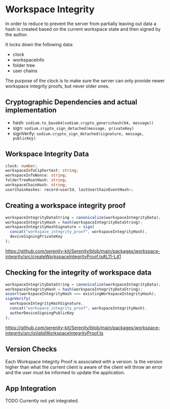# Workspace Integrity

In order to reduce to prevent the server from partially leaving out data a hash is created based on the current workspace state and then signed by the author.

It locks down the following data:

- clock
- workspaceInfo
- folder tree
- user chains

The purpose of the clock is to make sure the server can only provide newer workspace integrity proofs, but never older ones.

## Cryptographic Dependencies and actual implementation

- hash: `sodium.to_base64(sodium.crypto_generichash(64, message))`
- sign: `sodium.crypto_sign_detached(message, privateKey)`
- signVerify: `sodium.crypto_sign_detached(signature, message, publicKey)`

## Workspace Integrity Data

```ts
clock: number;
workspaceInfoCiphertext: string;
workspaceInfoNonce: string;
folderTreeRootHash: string;
workspaceChainHash: string;
userChainHashes: record<userId, lastUserChainEventHash>;
```

## Creating a workspace integrity proof

```ts
workspaceIntegrityDataString = canonicalize(workspaceIntegrityData);
workspaceIntegrityHash = hash(workspaceIntegrityDataString);
workspaceIntegrityHashSignature = sign(
  concat("workspace_integrity_proof", workspaceIntegrityHash),
  deviceSigningPrivateKey
);
```

https://github.com/serenity-kit/Serenity/blob/main/packages/workspace-integrity/src/createWorkspaceIntegrityProof.ts#L11-L41

## Checking for the integrity of workspace data

```ts
workspaceIntegrityDataString = canonicalize(workspaceIntegrityData);
workspaceIntegrityHash = hash(workspaceIntegrityDataString);
assert(workspaceIntegrityHash === existingWorkspaceIntegrityHash);
signVerify(
  workspaceIntegrityHashSignature,
  concat("workspace_integrity_proof", workspaceIntegrityHash),
  authorDeviceSigningPublicKey
);
```

https://github.com/serenity-kit/Serenity/blob/main/packages/workspace-integrity/src/isValidWorkspaceIntegrityProof.ts

## Version Checks

Each Workspace Integrity Proof is associated with a version. Is the version higher than what the current client is aware of the client will throw an error and the user must be informed to update the application.

## App Integration

TODO Currently not yet integrated.
